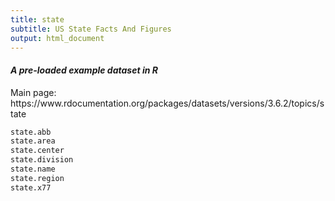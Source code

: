 ```yaml
---
title: state
subtitle: US State Facts And Figures
output: html_document
---
```


#### *A pre-loaded example dataset in R*
Main page: https://www.rdocumentation.org/packages/datasets/versions/3.6.2/topics/state

```r
state.abb
state.area
state.center
state.division
state.name
state.region
state.x77
```
